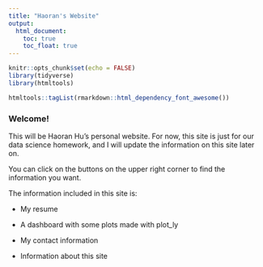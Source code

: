 ```yaml
---
title: "Haoran's Website"
output:
  html_document: 
    toc: true
    toc_float: true
---
```

```r
knitr::opts_chunk$set(echo = FALSE)
library(tidyverse)
library(htmltools)

htmltools::tagList(rmarkdown::html_dependency_font_awesome())
```

### Welcome!

This will be Haoran Hu's personal website. For now, this site is just for our data science homework, and I will update the information on this site later on.

You can click on the buttons on the upper right corner to find the information you want.

The information included in this site is:

* My resume

* A dashboard with some plots made with plot_ly

* My contact information

* Information about this site
